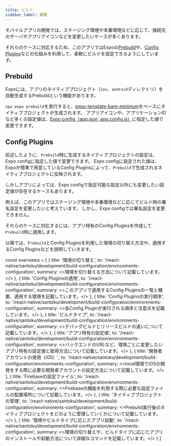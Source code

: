 ```yaml
---
title: ビルド
sidebar_label: 概要
---
```


モバイルアプリの開発では、ステージング環境や本番環境などに応じて、接続先のサーバやアプリアイコンなどを変更したいケースが多くあります。

それらのケースに対応するため、このアプリではExpoの[Prebuild](https://docs.expo.dev/workflow/prebuild/)や、[Config Plugins](https://docs.expo.dev/guides/config-plugins/)などの仕組みを利用して、柔軟にビルドを設定できるようにしています。

## Prebuild

Expoには、アプリのネイティブプロジェクト（`ios`、`android`ディレクトリ）を自動生成するPrebuildという機能があります。

`npx expo prebuild`を実行すると、[expo-template-bare-minimum](https://github.com/expo/expo/tree/main/templates/expo-template-bare-minimum)をベースにネイティブプロジェクトが生成されます。
アプリアイコンや、アプリケーションIDなど多くの設定値は、[Expo config（app.json, app.config.js）](https://docs.expo.dev/versions/latest/config/app/)に指定した値で変更できます。

## Config Plugins

前述したように、`Prebuild`時に生成するネイティブプロジェクトの設定は、Expo configに指定した値で変更できます。
Expo configに設定された値は、Expoが標準で用意しているConfig Pluginsによって、`Prebuild`で生成されるネイティブプロジェクトに反映されます。

しかしアプリによっては、Expo configで指定可能な設定以外にも変更したい設定値が存在するケースもあります。

例えば、このアプリではステージング環境や本番環境などに応じてビルド時の署名設定を変更したいと考えています。
しかし、Expo configでは署名設定を変更できません。

それらのケースに対応するには、アプリ特有のConfig Pluginsを作成して`Prebuild`時に適用します。

以降では、`Prebuild`とConfig Pluginsを利用した環境の切り替え方法や、適用するConfig Pluginsなどを説明していきます。

<!-- textlint-disable ja-technical-writing/sentence-length,ja-technical-writing/max-comma,ja-spacing/ja-no-space-around-parentheses,jtf-style/3.3.かっこ類と隣接する文字の間のスペースの有無,ja-technical-writing/ja-no-mixed-period,ja-technical-writing/no-unmatched-pair -->

const overviews = [
{
title: '環境の切り替え',
to: '/react-native/santoku/development/build-configuration/environments-configuration',
summary: <>環境を切り替える方法について記載しています。</>
},
{
title: 'Config Pluginsの適用',
to: '/react-native/santoku/development/build-configuration/environments-configuration',
summary: <>このアプリで適用するConfig Pluginsの一覧と概要、適用する環境を記載しています。</>
},
{
title: 'Config Pluginsの実行順序',
to: '/react-native/santoku/development/build-configuration/environments-configuration',
summary: <>各Config Pluginが実行される順序と注意点を記載しています。</>
},
{
title: 'ビルドタイプ',
to: '/react-native/santoku/development/build-configuration/environments-configuration',
summary: <>デバッグビルドとリリースビルドの違いについて記載しています。</>
},
{
title: 'アプリ特有の設定値',
to: '/react-native/santoku/development/build-configuration/environments-configuration',
summary: <>バックエンドのURLなど、環境ごとに変更したいアプリ特有の設定値と取得方法について記載しています。</>
},
{
title: '開発者アカウントの使用（iOS）',
to: '/react-native/santoku/development/build-configuration/environments-configuration',
summary: <>local環境でiOSの開発をする際に必要な開発者アカウントの設定方法について記載しています。</>
},
{
title: 'Firebaseの設定ファイル',
to: '/react-native/santoku/development/build-configuration/environments-configuration',
summary: <>Firebaseの機能を利用する際に必要な設定ファイルの配置場所について記載しています。</>
},
{
title: 'ネイティブプロジェクトの管理',
to: '/react-native/santoku/development/build-configuration/environments-configuration',
summary: <>Prebuild実行後のネイティブプロジェクトをどのように管理していくかについて記載しています。</>
},
{
title: '環境やビルドタイプに応じたアプリ起動',
to: '/react-native/santoku/development/build-configuration/environments-configuration',
summary: <>環境の切り替えや、ビルドタイプに応じたアプリのインストールや起動方法について詳細なコマンドを記載しています。</>
}
]

<PageList overviews={overviews} colSize={12} />

<!-- textlint-enable ja-technical-writing/sentence-length,ja-technical-writing/max-comma,ja-spacing/ja-no-space-around-parentheses,jtf-style/3.3.かっこ類と隣接する文字の間のスペースの有無,ja-technical-writing/ja-no-mixed-period,ja-technical-writing/no-unmatched-pair -->
